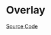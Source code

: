 
<Meta of={OverlayStories} />

# Overlay

<Description of={Overlay} />

[Source Code](https://github.com/Mezzanine-UI/mezzanine/blob/main/packages/react/src/Overlay/Overlay.tsx)

<ArgTypes of={Overlay} />
